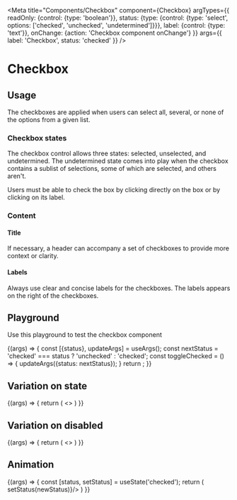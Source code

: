 
<Meta
  title="Components/Checkbox"
  component={Checkbox}
  argTypes={{
    readOnly: {control: {type: 'boolean'}},
    status: {type: {control: {type: 'select', options: ['checked', 'unchecked', 'undetermined']}}},
    label: {control: {type: 'text'}},
    onChange: {action: 'Checkbox component onChange'}
  }}
  args={{
    label: 'Checkbox',
    status: 'checked'
  }}
/>

# Checkbox

## Usage

The checkboxes are applied when users can select all, several, or none of the options from a given list.

### Checkbox states

The checkbox control allows three states: selected, unselected, and undetermined. The undetermined state comes into play when the checkbox contains a sublist of selections, some of which are selected, and others aren't.

Users must be able to check the box by clicking directly on the box or by clicking on its label.

### Content

#### Title

If necessary, a header can accompany a set of checkboxes to provide more context or clarity.

#### Labels

Always use clear and concise labels for the checkboxes. The labels appears on the right of the checkboxes.

## Playground

Use this playground to test the checkbox component

<Canvas>
  <Story name="Standard">
    {(args) => {
      const [{status}, updateArgs] = useArgs();
      const nextStatus = 'checked' === status ? 'unchecked' : 'checked';
      const toggleChecked = () => {
        updateArgs({status: nextStatus});
      }
      return <Checkbox {...args} status={status} onChange={toggleChecked} />;
    }}
  </Story>
</Canvas>

<ArgsTable story="Standard" />

## Variation on state
<Canvas>
  <Story name="State">
    {(args) => {
      return (
        <>
          <Checkbox  {...args} status="checked" label={'Checkbox checked'}/>
          <Checkbox  {...args} status="undetermined" label={'Checkbox undetermined'}/>
          <Checkbox  {...args} status="unchecked" label={'Checkbox unchecked'}/>
        </>
      )
    }}
  </Story>
</Canvas>

## Variation on disabled
<Canvas>
  <Story name="Disabled">
    {(args) => {
      return (
        <>
          <Checkbox {...args} readOnly={true} status="checked" label={'Checked disabled'}/>
          <Checkbox {...args} readOnly={true} status="undetermined" label={'Undetermined disabled'}/>
          <Checkbox {...args} readOnly={true} status="unchecked" label={'Unchecked disabled'}/>
        </>
      )
    }}
  </Story>
</Canvas>

## Animation
<Canvas>
  <Story name="Animation">
    {(args) => {
      const [status, setStatus] = useState('checked');
      return (
        <Checkbox {...args} status={status} onChange={(newStatus) => setStatus(newStatus)}/>
      )
    }}
  </Story>
</Canvas>
